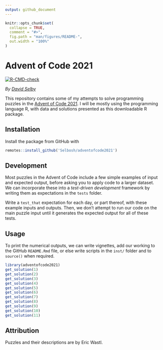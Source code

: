 ```yaml
---
output: github_document
---
```


<!-- README.md is generated from README.Rmd. Please edit that file -->

```r
knitr::opts_chunk$set(
  collapse = TRUE,
  comment = "#>",
  fig.path = "man/figures/README-",
  out.width = "100%"
)
```

# Advent of Code 2021

[![R-CMD-check](https://github.com/Selbosh/adventofcode2021/actions/workflows/r.yml/badge.svg)](https://github.com/Selbosh/adventofcode2021/actions)

_By [David Selby](https://selbydavid.com)_

This repository contains some of my attempts to solve programming puzzles in the [Advent of Code 2021](https://adventofcode.com/2021).
I will be mostly using the programming language R, with data and solutions presented as this downloadable R package.

## Installation

Install the package from GitHub with

```r
remotes::install_github('Selbosh/adventofcode2021')
```

## Development

Most puzzles in the Advent of Code include a few simple examples of input and expected output, before asking you to apply code to a larger dataset.
We can incorporate these into a _test-driven development_ framework by writing them as expectations in the `tests` folder.

Write a `test_that` expectation for each day, or part thereof, with these example inputs and outputs.
Then, we don't attempt to run our code on the main puzzle input until it generates the expected output for all of these tests. 

## Usage

To print the numerical outputs, we can write vignettes, add our working to the GitHub `README.Rmd` file, or else write scripts in the `inst/` folder and to `source()` when required.

```r
library(adventofcode2021)
get_solution(1)
get_solution(2)
get_solution(3)
get_solution(4)
get_solution(5)
get_solution(6)
get_solution(7)
get_solution(8)
get_solution(9)
get_solution(10)
get_solution(11)
```

## Attribution

Puzzles and their descriptions are by Eric Wastl.
